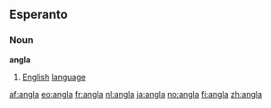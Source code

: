 ==Esperanto==
===Noun===
'''angla'''
# [[English]] [[language]]

[[af:angla]]
[[eo:angla]]
[[fr:angla]]
[[nl:angla]]
[[ja:angla]]
[[no:angla]]
[[fi:angla]]
[[zh:angla]]